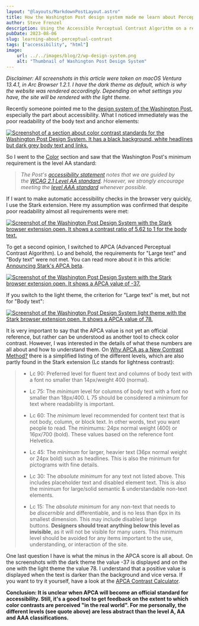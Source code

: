 ```yaml
---
layout: "@layouts/MarkdownPostLayout.astro"
title: How the Washington Post design system made me learn about Perceptual Contrast (APCA)
author: Steve Frenzel
description: Using the Accessible Perceptual Contrast Algorithm on a real world example.
pubDate: 2023-08-06
slug: learning-about-perceptual-contrast
tags: ["accessibility", "html"]
image:
    url: ../../images/blog/2/wp-design-system.png
    alt: "Thumbnail of Washington Post Design System"
---
```



*Disclaimer: All screenshots in this article were taken on macOS Ventura 13.4.1, in Arc Browser 1.2.1. I have the dark theme as default, which is why the website was rendered accordingly. Depending on what settings you have, the site will be rendered with the light theme.*

Recently someone pointed me to the [design system of the Washington Post](https://build.washingtonpost.com/resources/accessibility), especially the part about accessibility. What I noticed immediately was the poor readability of the body text and anchor elements:

<a href={screenshotOne.src}>
    <Image alt="Screenshot of a section about color contrast standards for the Washington Post Design System. It has a black background, white headlines but dark grey body text and links." src={screenshotOne}/>
</a>

So I went to the [Color](https://build.washingtonpost.com/resources/accessibility/color) section and saw that the Washington Post's minimum requirement is the level AA standard:

> *The Post's [accessibility statement](https://www.washingtonpost.com/accessibility/) notes that we are guided by the [WCAG 2.1 Level AA standard](https://www.w3.org/WAI/WCAG21/quickref/?showtechniques=143). However, we strongly encourage meeting the [level AAA standard](https://www.w3.org/WAI/WCAG21/quickref/?showtechniques=143%2C146) whenever possible.*

If I want to make automatic accessibility checks in the browser very quickly, I use the Stark extension. Here my assumption was confirmed that despite poor readability almost all requirements were met:

<a href={screenshotTwo.src}>
    <Image alt="Screenshot of the Washington Post Design System with the Stark browser extension open. It shows a contrast ratio of 5.62 to 1 for the body text." src={screenshotTwo}/>
</a>

To get a second opinion, I switched to APCA (Advanced Perceptual Contrast Algorithm). Lo and behold, the requirements for "Large text" and "Body text" were not met. You can read more about it in this article: [Announcing Stark's APCA beta](https://www.getstark.co/blog/stark-APCA-beta).

<a href={screenshotThree.src}>
    <Image alt="Screenshot of the Washington Post Design System with the Stark browser extension open. It shows a APCA value of -37." src={screenshotThree}/>
</a>

If you switch to the light theme, the criterion for "Large text" is met, but not for "Body text":

<a href={screenshotFour.src}>
    <Image alt="Screenshot of the Washington Post Design System light theme with the Stark browser extension open. It shows a APCA value of 78." src={screenshotFour}/>
</a>

It is very important to say that the APCA value is not yet an official reference, but rather can be understood as another tool to check color contrast. However, I was interested in the details of what these numbers are all about and how to understand them. On [Why APCA as a New Contrast Method?](https://git.apcacontrast.com/documentation/WhyAPCA) there is a simplified listing of the different levels, which are also partly found in the Stark extension (Lc stands for lightness contrast):

> - Lc 90: Preferred level for fluent text and columns of body text with a font no smaller than 14px/weight 400 (normal).
>
> - Lc 75: The *minimum* level for columns of body text with a font no smaller than 18px/400. L 75 should be considered a minimum for text where readability is important.
>
> - Lc 60: The *minimum* level recommended for content text that is not body, column, or block text. In other words, text you want people to read. The minimums: 24px normal weight (400) or 16px/700 (bold). These values based on the reference font Helvetica.
>
> - Lc 45: The *minimum* for larger, heavier text (36px normal weight or 24px bold) such as headlines. This is also the minimum for pictograms with fine details.
>
> - Lc 30: The *absolute minimum* for any text not listed above. This includes placeholder text and disabled element text. This is also the minimum for large/solid semantic & understandable non-text elements.
>
> - Lc 15: The *absolute minimum* for any non-text that needs to be *discernible* and differentiable, and is no less than 6px in its smallest dimension. This may include disabled large buttons. **Designers should treat anything below this level as invisible**, as it will not be visible for many users. This minimum level should be avoided for any items important to the use, understanding, or interaction of the site.

One last question I have is what the minus in the APCA score is all about. On the screenshots with the dark theme the value -37 is displayed and on the one with the light theme the value 78. I understand that a positive value is displayed when the text is darker than the background and vice versa. If you want to try it yourself, have a look at the [APCA Contrast Calculator](https://www.myndex.com/APCA/).

**Conclusion: It is unclear when APCA will become an official standard for accessibility. Still, it's a good tool to get feedback on the extent to which color contrasts are perceived "in the real world". For me personally, the different levels (see quote above) are less abstract than the level A, AA and AAA classifications.**
